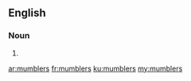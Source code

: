 ==English==

===Noun===
{{head|en|plural}}

# {{plural of|mumbler|lang=en|nocat=1}}

[[ar:mumblers]]
[[fr:mumblers]]
[[ku:mumblers]]
[[my:mumblers]]